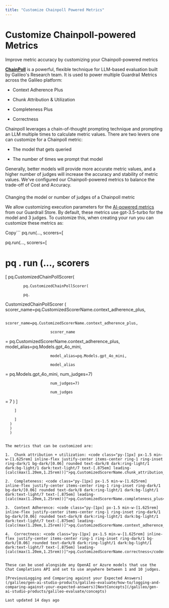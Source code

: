 ```yaml
---
title: "Customize Chainpoll Powered Metrics"
---
```


# Customize Chainpoll-powered Metrics

Improve metric accuracy by customizing your Chainpoll-powered metrics

[**ChainPoll**](/galileo/gen-ai-studio-products/ml-research-algorithms/chainpoll) is a powerful, flexible technique for LLM-based evaluation built by Galileo's Research team. It is used to power multiple Guardrail Metrics across the Galileo platform:

*   Context Adherence Plus
    
*   Chunk Attribution & Utilization
    
*   Completeness Plus
    
*   Correctness
    

Chainpoll leverages a chain-of-thought prompting technique and prompting an LLM multiple times to calculate metric values. There are two levers one can customize for a Chainpoll metric:

*   The model that gets queried
    
*   The number of times we prompt that model
    

Generally, better models will provide more accurate metric values, and a higher number of judges will increase the accuracy and stability of metric values. We've configured our Chainpoll-powered metrics to balance the trade-off of Cost and Accuracy.

### 

[](#changing-the-model-or-number-of-judges-of-a-chainpoll-metric)

Changing the model or number of judges of a Chainpoll metric

We allow customizing execution parameters for the [AI-powered metrics](/galileo/gen-ai-studio-products/guardrail-store) from our Guardrail Store. By default, these metrics use gpt-3.5-turbo for the model and 3 judges. To customize this, when creating your run you can customize these metrics as:

Copy```
pq.run(..., scorers=[

pq.run(..., scorers=[

pq
.
run
(..., scorers
=
[
            pq.CustomizedChainPollScorer(

            pq.CustomizedChainPollScorer(

            pq.
CustomizedChainPollScorer
(
                        scorer_name=pq.CustomizedScorerName.context_adherence_plus,

                        scorer_name=pq.CustomizedScorerName.context_adherence_plus,

                        scorer_name
=
pq.CustomizedScorerName.context_adherence_plus,
                        model_alias=pq.Models.gpt_4o_mini,

                        model_alias=pq.Models.gpt_4o_mini,

                        model_alias
=
pq.Models.gpt_4o_mini,
                        num_judges=7)

                        num_judges=7)

                        num_judges
=
7
)
        ]

        ]

        ]
      )
      )
      )
```

The metrics that can be customized are:

1.  Chunk attribution + utilization: <code class="py-[1px] px-1.5 min-w-[1.625rem] inline-flex justify-center items-center ring-1 ring-inset ring-dark/1 bg-dark/[0.06] rounded text-dark/8 dark:ring-light/1 dark:bg-light/1 dark:text-light/7 text-[.875em] leading-[calc(max(1.20em,1.25rem))]">pq.CustomizedScorerName.chunk_attribution_utilization_plus</code>
    
2.  Completeness: <code class="py-[1px] px-1.5 min-w-[1.625rem] inline-flex justify-center items-center ring-1 ring-inset ring-dark/1 bg-dark/[0.06] rounded text-dark/8 dark:ring-light/1 dark:bg-light/1 dark:text-light/7 text-[.875em] leading-[calc(max(1.20em,1.25rem))]">pq.CustomizedScorerName.completeness_plus</code>
    
3.  Context Adherence: <code class="py-[1px] px-1.5 min-w-[1.625rem] inline-flex justify-center items-center ring-1 ring-inset ring-dark/1 bg-dark/[0.06] rounded text-dark/8 dark:ring-light/1 dark:bg-light/1 dark:text-light/7 text-[.875em] leading-[calc(max(1.20em,1.25rem))]">pq.CustomizedScorerName.context_adherence_plus</code>
    
4.  Correctness: <code class="py-[1px] px-1.5 min-w-[1.625rem] inline-flex justify-center items-center ring-1 ring-inset ring-dark/1 bg-dark/[0.06] rounded text-dark/8 dark:ring-light/1 dark:bg-light/1 dark:text-light/7 text-[.875em] leading-[calc(max(1.20em,1.25rem))]">pq.CustomizedScorerName.correctness</code>
    

These can be used alongside any OpenAI or Azure models that use the Chat Completions API and set to use anywhere between 1 and 10 judges.

[PreviousLogging and Comparing against your Expected Answers](/galileo/gen-ai-studio-products/galileo-evaluate/how-to/logging-and-comparing-against-your-expected-answers)[NextConcepts](/galileo/gen-ai-studio-products/galileo-evaluate/concepts)

Last updated 14 days ago